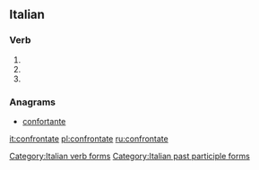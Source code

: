 ==Italian==

===Verb===
{{head|it|verb form}}

# {{inflection of|confrontare||2|p|pres|ind|lang=it}}
# {{inflection of|confrontare||2|p|imp|lang=it}}
# {{feminine plural of|confrontato|lang=it}}

===Anagrams===
* [[confortante#Italian|confortante]]

[[Category:Italian verb forms]]
[[Category:Italian past participle forms]]

[[it:confrontate]]
[[pl:confrontate]]
[[ru:confrontate]]